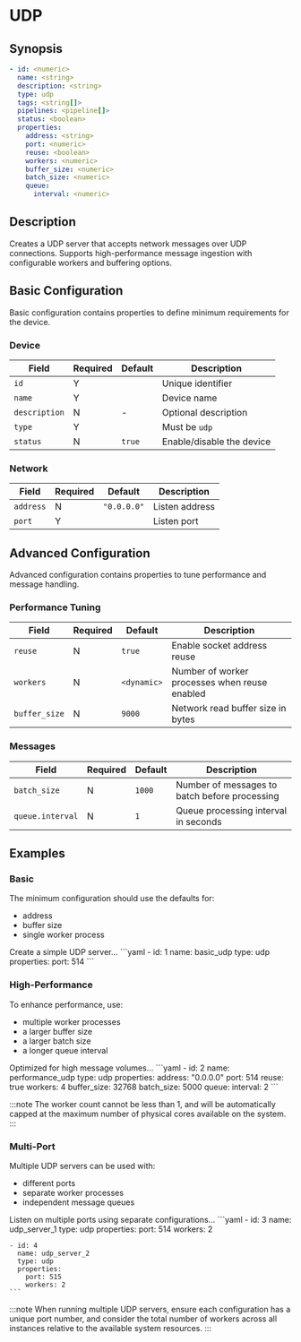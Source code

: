 # UDP

## Synopsis

```yaml
- id: <numeric>
  name: <string>
  description: <string>
  type: udp
  tags: <string[]>
  pipelines: <pipeline[]>
  status: <boolean>
  properties:
    address: <string>
    port: <numeric>
    reuse: <boolean>
    workers: <numeric>
    buffer_size: <numeric>
    batch_size: <numeric>
    queue:
      interval: <numeric>
```

## Description

Creates a UDP server that accepts network messages over UDP connections. Supports high-performance message ingestion with configurable workers and buffering options.

## Basic Configuration

Basic configuration contains properties to define minimum requirements for the device.

### Device

|Field|Required|Default|Description|
|---|---|---|---|
|`id`|Y||Unique identifier|
|`name`|Y||Device name|
|`description`|N|-|Optional description|
|`type`|Y||Must be `udp`|
|`status`|N|`true`|Enable/disable the device|

### Network

|Field|Required|Default|Description|
|---|---|---|---|
|`address`|N|`"0.0.0.0"`|Listen address|
|`port`|Y||Listen port|

## Advanced Configuration

Advanced configuration contains properties to tune performance and message handling.

### Performance Tuning

|Field|Required|Default|Description|
|---|---|---|---|
|`reuse`|N|`true`|Enable socket address reuse|
|`workers`|N|`<dynamic>`|Number of worker processes when reuse enabled|
|`buffer_size`|N|`9000`|Network read buffer size in bytes|

### Messages

|Field|Required|Default|Description|
|---|---|---|---|
|`batch_size`|N|`1000`|Number of messages to batch before processing|
|`queue.interval`|N|`1`|Queue processing interval in seconds|

## Examples

### Basic

The minimum configuration should use the defaults for:

- address
- buffer size
- single worker process

<ExampleGrid>
  <CommentCol>
    Create a simple UDP server...
  </CommentCol>
  <CodeCol>
    ```yaml
    - id: 1
      name: basic_udp
      type: udp
      properties:
        port: 514
    ```
  </CodeCol>
</ExampleGrid>

### High-Performance

To enhance performance, use:

- multiple worker processes
- a larger buffer size
- a larger batch size
- a longer queue interval

<ExampleGrid>
  <CommentCol>
    Optimized for high message volumes...
  </CommentCol>
  <CodeCol>
    ```yaml
    - id: 2
      name: performance_udp
      type: udp
      properties:
        address: "0.0.0.0"
        port: 514
        reuse: true
        workers: 4
        buffer_size: 32768
        batch_size: 5000
        queue:
          interval: 2
    ```
  </CodeCol>
</ExampleGrid>

:::note
The worker count cannot be less than 1, and will be automatically capped at the maximum number of physical cores available on the system.
:::

### Multi-Port

Multiple UDP servers can be used with:

- different ports
- separate worker processes
- independent message queues

<ExampleGrid>
  <CommentCol>
    Listen on multiple ports using separate configurations...
  </CommentCol>
  <CodeCol>
    ```yaml
    - id: 3
      name: udp_server_1
      type: udp
      properties:
        port: 514
        workers: 2

    - id: 4
      name: udp_server_2
      type: udp
      properties:
        port: 515
        workers: 2
    ```
  </CodeCol>
</ExampleGrid>

:::note
When running multiple UDP servers, ensure each configuration has a unique port number, and consider the total number of workers across all instances relative to the available system resources.
:::
